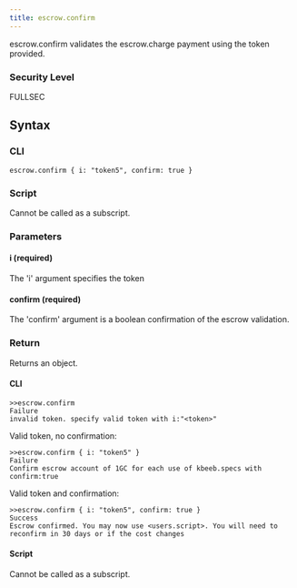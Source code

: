 ```yaml
---
title: escrow.confirm
---
```


escrow.confirm validates the escrow.charge payment using the token provided.

### Security Level

FULLSEC

## Syntax

### CLI

```
escrow.confirm { i: "token5", confirm: true }
```

### Script

Cannot be called as a subscript.

### Parameters

#### i (required)

The 'i' argument specifies the token

#### confirm (required)

The 'confirm' argument is a boolean confirmation of the escrow validation.

### Return

Returns an object.

#### CLI

```
>>escrow.confirm
Failure
invalid token. specify valid token with i:"<token>"
```

Valid token, no confirmation:

```
>>escrow.confirm { i: "token5" }
Failure
Confirm escrow account of 1GC for each use of kbeeb.specs with confirm:true
```

Valid token and confirmation:

```
>>escrow.confirm { i: "token5", confirm: true }
Success
Escrow confirmed. You may now use <users.script>. You will need to reconfirm in 30 days or if the cost changes
```

#### Script

Cannot be called as a subscript.
